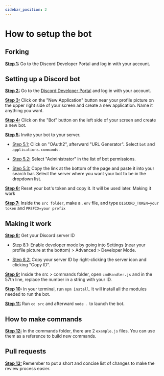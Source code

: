 ```yaml
---
sidebar_position: 2
---
```

# How to setup the bot 

## Forking

[**Step 1:**](/tinan/setup) Go to the Discord Developer Portal and log in with your account.

## Setting up a Discord bot

[**Step 2:**](/tinan/setup) Go to the [Discord Developer Portal](https://discord.com/developers/applications) and log in with your account.

[**Step 3:**](/tinan/setup) Click on the "New Application" button near your profile picture on the upper right side of your screen and create a new application. Name it anything you want.

[**Step 4:**](/tinan/setup) Click on the "Bot" button on the left side of your screen and create a new bot.

[**Step 5:**](/tinan/setup) Invite your bot to your server.

* [Step 5.1:](/tinan/setup) Click on "OAuth2", afterward "URL Generator". Select `bot` and `applications.commands`.

* [Step 5.2:](/tinan/setup) Select "Administrator" in the list of bot permissions.

* [Step 5.3:](/tinan/setup) Copy the link at the bottom of the page and paste it into your search bar. Select the server where you want your bot to be in the dropdown list.

[**Step 6:**](/tinan/setup) Reset your bot's token and copy it. It will be used later.
Making it work

[**Step 7:**](/tinan/setup) Inside the `src folder`, make a `.env` file, and type `DISCORD_TOKEN=your token` and `PREFIX=your prefix`

## Making it work

[**Step 8:**](/tinan/setup) Get your Discord server ID

* [Step 8.1:](/tinan/setup) Enable developer mode by going into Settings (near your profile picture at the bottom) > Advanced > Developer Mode.

* [Step 8.2:](/tinan/setup) Copy your server ID by right-clicking the server icon and clicking "Copy ID".

[**Step 9:**](/tinan/setup) Inside the src > commands folder, open `cmdHandler.js` and in the 57th line, replace the number in a string with your ID.

[**Step 10:**](/tinan/setup) In your terminal, run `npm install`. It will install all the modules needed to run the bot.

[**Step 11:**](/tinan/setup) Run `cd src` and afterward `node .` to launch the bot.

## How to make commands

[**Step 12:**](/tinan/setup) In the commands folder, there are 2 `example.js` files. You can use them as a reference to build new commands.

## Pull requests

[**Step 13:**](/tinan/setup) Remember to put a short and concise list of changes to make the review process easier.